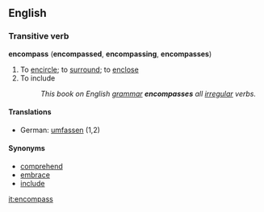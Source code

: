 ==English==
===Transitive verb===
'''encompass''' ('''encompassed''', '''encompassing''', '''encompasses''')
# To [[encircle]]; to [[surround]]; to [[enclose]]
# To include
#:''This book on English [[:w:grammar|grammar]] '''encompasses''' all [[irregular]] verbs.''
====Translations====
*German: [[umfassen]] (1,2)
==== Synonyms ====
*[[comprehend]]
*[[embrace]]
*[[include]]

[[it:encompass]]